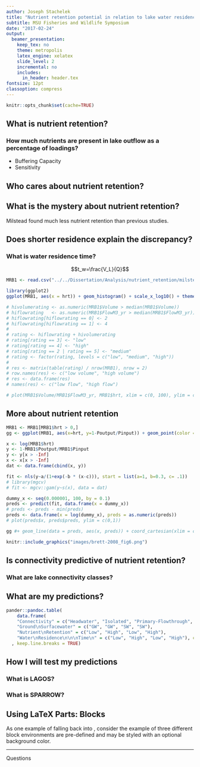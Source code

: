```yaml
---
author: Joseph Stachelek
title: "Nutrient retention potential in relation to lake water residence time across broad spatial scales"
subtitle: MSU Fisheries and Wildlife Symposium
date: "2017-02-24"
output:
  beamer_presentation:
    keep_tex: no
    theme: metropolis
    latex_engine: xelatex
    slide_level: 2
    incremental: no
    includes:
      in_header: header.tex
fontsize: 12pt
classoption: compress
---
```


```r
knitr::opts_chunk$set(cache=TRUE)
```

## What is nutrient retention?

### How much nutrients are present in lake outflow as a percentage of loadings?

* Buffering Capacity
* Sensitivity

## Who cares about nutrient retention?

## What is the mystery about nutrient retention?

Milstead found much less nutrient retention than previous studies. 

## Does shorter residence explain the discrepancy?

### What is water residence time?

$$t_w=\frac{V_L}{Q}$$

```r
MRB1 <- read.csv("../../Dissertation/Analysis/nutrient_retention/milstead_2013.csv")

library(ggplot2)
ggplot(MRB1, aes(x = hrt)) + geom_histogram() + scale_x_log10() + theme_classic() + ylab("Count") + xlab("Water Residence Time (y)") + coord_cartesian(xlim=c(1e-06,1)) + theme(axis.text.x = element_text(size = 16), axis.text = element_text(size = 16), axis.title = element_text(size = 16))

# hivolumerating <- as.numeric(MRB1$Volume > median(MRB1$Volume))
# hiflowrating   <- as.numeric(MRB1$FlowM3_yr > median(MRB1$FlowM3_yr))
# hiflowrating[hiflowrating == 0] <- 2
# hiflowrating[hiflowrating == 1] <- 4
# 
# rating <- hiflowrating + hivolumerating
# rating[rating == 3] <- "low"
# rating[rating == 4] <- "high"
# rating[rating == 2 | rating == 5] <- "medium"
# rating <- factor(rating, levels = c("low", "medium", "high"))
# 
# res <- matrix(table(rating) / nrow(MRB1), nrow = 2)
# row.names(res) <- c("low volume", "high volume")
# res <- data.frame(res)
# names(res) <- c("low flow", "high flow")

# plot(MRB1$Volume/MRB1$FlowM3_yr, MRB1$hrt, xlim = c(0, 100), ylim = c(0, 100))
```

## More about nutrient retention

\begincols
\begincol{0.5\textwidth}
```r
MRB1 <- MRB1[MRB1$hrt > 0,]
gg <- ggplot(MRB1, aes(x=hrt, y=1-Poutput/Pinput)) + geom_point(color = "grey") + scale_x_log10() + theme_classic() + xlab("Water Residence Time") + theme(axis.text.x = element_text(size = 16), axis.text = element_text(size = 16), axis.title = element_text(size = 16))

x <- log(MRB1$hrt)
y <- 1-MRB1$Poutput/MRB1$Pinput
y <- y[x > -Inf]
x <- x[x > -Inf]
dat <- data.frame(cbind(x, y))

fit <- nls(y~a/(1+exp(-b * (x-c))), start = list(a=1, b=0.3, c= .1))
# library(mgcv)
# fit <- mgcv::gam(y~s(x), data = dat)

dummy_x <- seq(0.000001, 100, by = 0.1)
preds <- predict(fit, data.frame(x = dummy_x))
# preds <- preds - min(preds)
preds <- data.frame(x = log(dummy_x), preds = as.numeric(preds))
# plot(preds$x, preds$preds, ylim = c(0,1))

gg #+ geom_line(data = preds, aes(x, preds)) + coord_cartesian(xlim = c(1e-6, 10), ylim = c(0, 1))

```

\endcol

\begincol{0.5\textwidth}

```r
knitr::include_graphics("images/brett-2008_fig6.png")
```
\endcol
\endcols

## Is connectivity predictive of nutrient retention?

### What are lake connectivity classes?
<!-- http://cremeronline.com/LaTeX/minimaltikz.pdf -->
<!-- \draw [help lines] (0,3) grid (4,-3); -->

\begin{columns}
  
  \begin{column}{0.25\textwidth}
    \begin{tikzpicture}
      \draw[cyan, ultra thick, domain=0:350, smooth cycle, fill=cyan] plot (\x:1+rnd*0.5);
      \node at (0, 0) {Isolated};
    \end{tikzpicture}
  \end{column}
  
  \begin{column}{0.25\textwidth}
  \begin{tikzpicture}
      \draw [-,ultra thick, cyan] (0,0) to [out=90,in=0] (0.2,-2) to [out=180,in=90] (-1,-3);
      \draw[cyan, ultra thick, domain=0:350, smooth cycle, fill=cyan] (0,3) plot (\x:1+rnd*0.5);
      \node at (0, 0) {Headwater};
    \end{tikzpicture}
  \end{column}
  
  \begin{column}{0.25\textwidth}
    \begin{tikzpicture}
      \draw [-,ultra thick, cyan] (-1,3) to [out=270,in=180] (0.2,2) to [out=0,in=90] (0,0);
      \draw[cyan, ultra thick, domain=0:350, smooth cycle, fill=cyan] (0,-3) plot (\x:1+rnd*0.5);
      \node at (0, 0) {Primary};
    \end{tikzpicture}
  \end{column}
  
  \begin{column}{0.25\textwidth}
    \begin{tikzpicture}
      \draw [-,ultra thick, cyan] (-1,3) to [out=270,in=180] (0.2,2) to [out=0,in=90] (0,0.3) to [out=90,in=0] (0,-1) to [out=90,in=0] (0.2,-2) to [out=180,in=90] (-1,-3);
      \draw[cyan, ultra thick, domain=0:350, smooth cycle, fill=cyan,yshift=20] plot (\x:0.5+rnd*0.25);
      \draw[cyan, ultra thick, domain=0:350, smooth cycle, fill=cyan,yshift=-50] plot (\x:0.8+rnd*0.5);
      \node at (0,-1.7) {Secondary};
    \end{tikzpicture}
  \end{column}
\end{columns}

## What are my predictions?

\small
```r
pander::pandoc.table(
    data.frame(
    "Connectivity" = c("Headwater", "Isolated", "Primary-Flowthrough", "Secondary-Flowthrough"),
    "Ground\nSurfacewater" = c("GW", "GW", "SW", "SW"),
    "Nutrient\nRetention" = c("Low", "High", "Low", "High"),
    "Water\nResidence\n\n\nTime\n" = c("Low", "High", "Low", "High"), check.names = FALSE)
  , keep.line.breaks = TRUE)

```


## How I will test my predictions

### What is LAGOS?

### What is SPARROW?

## Using LaTeX Parts: Blocks

As one example of falling back into \LaTeX, consider the example of
three different block environments are pre-defined and may be styled
with an optional background color.

<!-- this sets the background -->
\metroset{block=fill} 

\begin{block}{Default}
  Block content.
\end{block}

\begin{alertblock}{Alert}
  Block content.
\end{alertblock}

\begin{exampleblock}{Example}
  Block content.
\end{exampleblock}

_ _ _

\LARGE Questions
